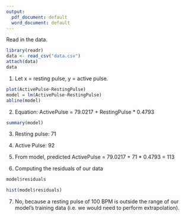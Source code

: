 ```yaml
---
output:
  pdf_document: default
  word_document: default
---
```

Read in the data.
```r
library(readr)
data <- read_csv("data.csv")
attach(data)
data
```
1. Let x = resting pulse, y = active pulse.
```r
plot(ActivePulse~RestingPulse)
model = lm(ActivePulse~RestingPulse)
abline(model)
```
2. Equation: ActivePulse = 79.0217 + RestingPulse * 0.4793
```r
summary(model)
```
3. Resting pulse: 71

4. Active Pulse: 92

5. From model, predicted ActivePulse = 79.0217 + 71 * 0.4793 = 113

6. Computing the residuals of our data
```r
model$residuals
```
```r
hist(model$residuals)
```
7. No, because a resting pulse of 100 BPM is outside the range of our model's training data (i.e. we would need to perform extrapolation).
